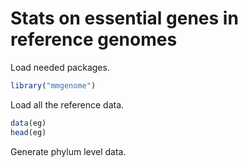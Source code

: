 Stats on essential genes in reference genomes
========================================================

Load needed packages.
```r
library("mmgenome")
```

Load all the reference data.
```r
data(eg)
head(eg)
```

Generate phylum level data.
```r

```

